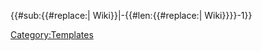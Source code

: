 <includeonly>{{#sub:{{#replace:{{SITENAME}}| Wiki}}|-{{#len:{{#replace:{{SITENAME}}| Wiki}}}}-1}}</includeonly><noinclude>{{doc}}[[Category:Templates]]</noinclude>